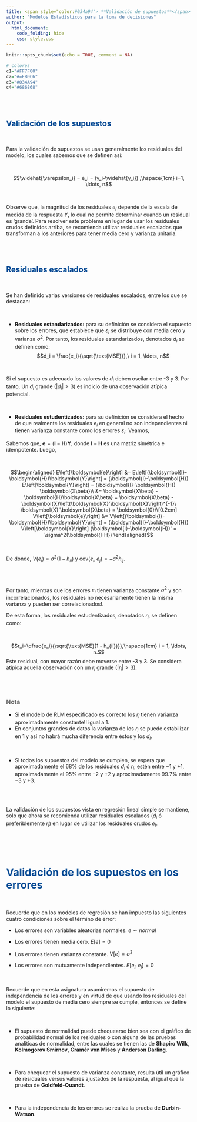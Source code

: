 ---
title: <span style="color:#034a94"> **Validación de supuestos**</span>
author: "Modelos Estadísticos para la toma de decisiones"
output:
  html_document:
    code_folding: hide
    css: style.css
---


```{r setup, include=FALSE}
knitr::opts_chunk$set(echo = TRUE, comment = NA)

# colores
c1="#FF7F00"
c2="#=EB0C6"
c3="#034A94"
c4="#686868"

```

</br></br>


## <span style="color:#034a94"> **Validación de los supuestos**</span>

</br>

Para la validación de supuestos se usan generalmente los residuales del modelo, los cuales sabemos que se definen así:

</br>

<div class="content-box-blue">
$$\widehat{\varepsilon_i} = e_i = (y_i-\widehat{y_i}) ,\hspace{1cm} i=1, \ldots, n$$
</div>

</br>

Observe que, la magnitud de los residuales $e_i$ depende de la escala de medida de la respuesta $Y$, lo cual no permite determinar cuando un residual es 'grande'. Para resolver este problema en lugar de usar los residuales crudos definidos arriba, se recomienda utilizar residuales escalados que transforman a los anteriores para tener media cero y varianza unitaria.

</br></br>

## <span style="color:#034a94"> **Residuales escalados**</span>

</br>

Se han definido varias versiones de residuales escalados, entre los que se destacan:

</br>

* **Residuales estandarizados:** para su definición se considera el supuesto sobre los errores, que establece que $\varepsilon_i$ se distribuye con media cero y varianza $\sigma^2$. Por tanto, los residuales estandarizados, denotados $d_i$ se definen como:
$$d_i = \frac{e_i}{\sqrt{\text{MSE}}},\ i = 1, \ldots, n$$

</br>

Si el supuesto es adecuado los valores de $d_i$ deben oscilar entre -3 y 3. Por tanto, Un $d_i$ grande ($\vert d_i\vert > 3$) es indicio de una observación atípica potencial.


</br>

* **Residuales estudentizados:** para su definición se considera el hecho de que realmente los residuales $e_i$ en general no son independientes ni tienen varianza constante como los errores $\varepsilon_i$. Veamos,

 Sabemos que, $\boldsymbol{e} = (\boldsymbol{I}-\boldsymbol{H})\boldsymbol{Y}$, donde $\boldsymbol{I}-\boldsymbol{H}$ es una matriz simétrica e idempotente. Luego,

</br>

$$\begin{aligned}
  E\left[\boldsymbol{e}\right] &= E\left[(\boldsymbol{I}-\boldsymbol{H})\boldsymbol{Y}\right] = (\boldsymbol{I}-\boldsymbol{H}) E\left[\boldsymbol{Y}\right] = (\boldsymbol{I}-\boldsymbol{H}) \boldsymbol{X\beta}\\
&= \boldsymbol{X\beta} - \boldsymbol{H}\boldsymbol{X\beta} = \boldsymbol{X\beta} - \boldsymbol{X}\left(\boldsymbol{X}'\boldsymbol{X}\right)^{-1}\ \boldsymbol{X}'\boldsymbol{X\beta} = \boldsymbol{0}\\[0.2cm]
V\left[\boldsymbol{e}\right] &= V\left[(\boldsymbol{I}-\boldsymbol{H})\boldsymbol{Y}\right] = (\boldsymbol{I}-\boldsymbol{H}) V\left[\boldsymbol{Y}\right] (\boldsymbol{I}-\boldsymbol{H})' = \sigma^2(\boldsymbol{I-H})
\end{aligned}$$

</br>

De donde, $V(e_i) = \sigma^2(1-h_{ii})$ y $\text{cov}(e_i, e_j) = -\sigma^2h_{ij}$.
  
</br></br>

Por tanto, mientras que los errores $\varepsilon_i$ tienen varianza constante $\sigma^2$ y son incorrelacionados, los residuales no necesariamente tienen la misma varianza y pueden ser correlacionados!.

De esta forma, los residuales estudentizados, denotados $r_i$, se definen como:

</br>

$$r_i=\dfrac{e_i}{\sqrt{\text{MSE}(1 - h_{ii})}},\hspace{1cm} i = 1, \ldots, n.$$
Este residual, con mayor razón debe moverse entre -3 y 3. Se considera atípica aquella observación con un $r_i$ grande ($\vert r_i\vert > 3$).

</br></br>

<div class="content-box-gray">
### <span style="color:#686868"> **Nota**</span>

* Si el modelo de RLM especificado es correcto los $r_i$ tienen varianza aproximadamente constante!! igual a 1.
* En conjuntos grandes de datos la varianza de los $r_i$ se puede estabilizar en 1 y así no habrá mucha diferencia entre éstos y los $d_i$.

</br>

* Si todos los supuestos del modelo se cumplen, se espera que aproximadamente el 68\% de los residuales $d_i$ ó $r_i$, estén entre $-1$ y $+1$, aproximadamente el 95\% entre $-2$ y $+2$ y aproximadamente 99.7\% entre $-3$ y $+3$.

</div>

</br></br>

La validación de los supuestos vista en regresión lineal simple se mantiene, solo que ahora se recomienda utilizar residuales escalados ($d_i$ ó preferiblemente $r_i$) en lugar de utilizar los residuales crudos $e_i$.


</br></br></br>

# <span style="color:#034a94">**Validación de los supuestos en los errores**</span>

</br>

Recuerde que en los modelos de regresión se han impuesto las siguientes cuatro condiciones sobre el término de error:

<div class="content-box-blue">

* Los errores son variables aleatorias normales. $e \sim normal$

* Los errores tienen media cero. $E[e] = 0$

* Los errores tienen varianza constante. $V[e] = \sigma^{2}$

* Los errores son mutuamente independientes. $E[e_i, e_j] =0$
</div>

</br>

Recuerde que en esta asignatura asumiremos el supuesto de independencia de los errores y en virtud de que usando los residuales del modelo el supuesto de media cero siempre se cumple, entonces se define lo siguiente:

</br>

* El supuesto de normalidad puede chequearse bien sea con el gráfico de probabilidad normal de los residuales o con alguna de las pruebas analíticas de normalidad, entre las cuales se tienen las de **Shapiro Wilk**, **Kolmogorov Smirnov**, **Cramér von Mises** y **Anderson Darling**.

</br>

* Para chequear el supuesto de varianza constante, resulta útil un gráfico de residuales versus valores ajustados de la respuesta, al igual que la prueba de  **Goldfeld-Quandt**. 

</br>

* Para la independencia de los errores se realiza la prueba de **Durbin-Watson**. 

</br></br></br>

